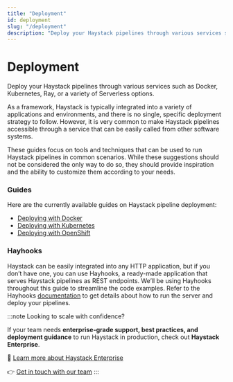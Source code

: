 ```yaml
---
title: "Deployment"
id: deployment
slug: "/deployment"
description: "Deploy your Haystack pipelines through various services such as Docker, Kubernetes, Ray, or a variety of Serverless options."
---
```


# Deployment

Deploy your Haystack pipelines through various services such as Docker, Kubernetes, Ray, or a variety of Serverless options.

As a framework, Haystack is typically integrated into a variety of applications and environments, and there is no single, specific deployment strategy to follow. However, it is very common to make Haystack pipelines accessible through a service that can be easily called from other software systems.

These guides focus on tools and techniques that can be used to run Haystack pipelines in common scenarios. While these suggestions should not be considered the only way to do so, they should provide inspiration and the ability to customize them according to your needs.

### Guides

Here are the currently available guides on Haystack pipeline deployment:

- [Deploying with Docker](deployment/docker.mdx)
- [Deploying with Kubernetes](deployment/kubernetes.mdx)
- [Deploying with OpenShift](deployment/openshift.mdx)

### Hayhooks

Haystack can be easily integrated into any HTTP application, but if you don’t have one, you can use Hayhooks, a ready-made application that serves Haystack pipelines as REST endpoints. We’ll be using Hayhooks throughout this guide to streamline the code examples. Refer to the Hayhooks [documentation](hayhooks.mdx) to get details about how to run the server and deploy your pipelines.

:::note
Looking to scale with confidence?

If your team needs **enterprise-grade support, best practices, and deployment guidance** to run Haystack in production, check out **Haystack Enterprise**.

📜 [Learn more about Haystack Enterprise](https://haystack.deepset.ai/blog/announcing-haystack-enterprise)

👉 [Get in touch with our team](https://www.deepset.ai/products-and-services/haystack-enterprise)
:::
